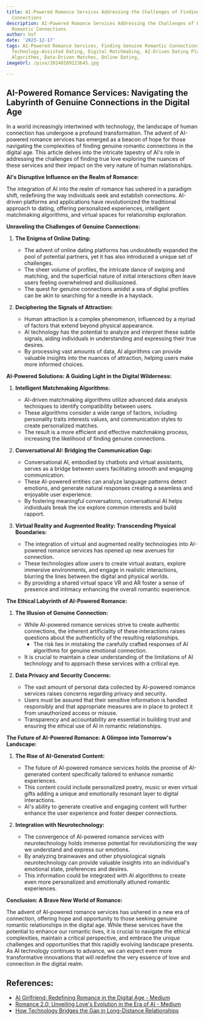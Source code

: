 ```yaml
---
title: AI-Powered Romance Services Addressing the Challenges of Finding Genuine Romantic
  Connections
description: AI-Powered Romance Services Addressing the Challenges of Finding Genuine
  Romantic Connections
author: Usf
date: '2023-12-17'
tags: AI-Powered Romance Services, Finding Genuine Romantic Connections, Virtual Romance,
  Technology-Assisted Dating, Digital Matchmaking, AI-Driven Dating Platforms, AI
  Algorithms, Data-Driven Matches, Online Dating,
imageUrl: /pixa/20240109223645.jpg

---
```

## AI-Powered Romance Services: Navigating the Labyrinth of Genuine Connections in the  Digital Age

In a world increasingly  intertwined  with technology, the landscape of human connection has undergone a profound transformation. The advent of AI-powered  romance services has emerged as a beacon of hope for those navigating the  complexities of finding genuine  romantic connections in the digital age. This  article delves into the intricate tapestry of AI's role in addressing  the challenges  of finding true love exploring the nuances of  these services and their impact on  the  very  nature of human relationships.

**AI's Disruptive  Influence on the Realm of Romance:**

The integration of AI into the realm of romance has ushered in a paradigm shift, redefining the way individuals seek and establish connections. AI-driven platforms and applications have revolutionized the traditional approach  to dating, offering personalized experiences,  intelligent matchmaking algorithms, and virtual spaces for relationship  exploration.

**Unraveling the Challenges  of Genuine Connections:**

1. **The Enigma of Online Dating:**

   - The  advent of online dating platforms has undoubtedly expanded the pool of potential partners, yet it has also introduced a unique set of challenges.
    - The sheer volume of profiles, the intricate dance of swiping and matching, and the  superficial nature of  initial interactions often leave users feeling overwhelmed and disillusioned.
   - The quest for genuine connections amidst a sea of digital profiles  can be akin to searching for a needle in a haystack.

2. **Deciphering the Signals of Attraction:**

    - Human  attraction is a complex phenomenon, influenced by a myriad of factors that extend beyond physical  appearance.
     - AI technology has the potential to analyze  and interpret these  subtle signals, aiding individuals in understanding  and expressing their true desires.
   - By processing vast amounts  of data, AI algorithms can provide valuable insights into the nuances of attraction, helping users make more informed choices.

**AI-Powered Solutions: A Guiding Light  in the Digital Wilderness:**

1. **Intelligent Matchmaking  Algorithms:**

   - AI-driven matchmaking algorithms utilize advanced data  analysis techniques to identify compatibility between users.
   - These algorithms consider a wide range of factors, including personality traits interests values, and communication styles to create  personalized matches.
   - The result is a more efficient and effective matchmaking process, increasing the likelihood of finding genuine connections.

2. **Conversational AI: Bridging the  Communication  Gap:**

   - Conversational AI, embodied by chatbots and virtual  assistants, serves as a  bridge between users facilitating smooth and engaging communication.
   - These AI-powered entities can analyze language patterns detect emotions, and generate  natural responses  creating a seamless and enjoyable user  experience.
    - By  fostering meaningful conversations, conversational AI helps individuals  break the ice explore common interests and build  rapport.

3. **Virtual Reality and Augmented Reality: Transcending Physical Boundaries:**

   - The integration of virtual and augmented reality technologies into  AI-powered romance services has opened up new avenues for connection.
   - These  technologies allow users  to create virtual avatars, explore immersive environments, and engage  in realistic interactions, blurring the lines between the digital and physical worlds.
   - By providing a shared virtual space  VR and AR  foster a sense of presence and intimacy enhancing the overall romantic experience.

**The Ethical Labyrinth of AI-Powered Romance:**

1. **The Illusion of Genuine Connection:**

   - While AI-powered romance services  strive to create authentic connections, the inherent artificiality of these interactions raises questions about the  authenticity of the resulting  relationships.
     - The risk lies in mistaking the carefully crafted responses of AI algorithms for genuine emotional connection.
    -  It is crucial to maintain a clear understanding of the limitations  of AI technology and to approach these services with a critical eye.

2. **Data Privacy and  Security Concerns:**

   - The vast amount of personal data collected by AI-powered romance services raises concerns regarding  privacy and security.
   - Users must be assured that their sensitive information is handled responsibly and that appropriate measures  are in place to protect it from unauthorized access or misuse.
   - Transparency and accountability are essential in building trust and ensuring the ethical use of AI in romantic relationships.

**The Future of AI-Powered Romance: A Glimpse  into Tomorrow's  Landscape:**

1. **The Rise of AI-Generated  Content:**

   -  The future of AI-powered romance services holds the promise  of AI-generated content specifically tailored to enhance romantic experiences.
   - This content could include personalized poetry, music or even virtual gifts adding a unique and emotionally resonant layer to digital interactions.
    - AI's ability to generate  creative and  engaging content  will further enhance  the user experience and foster deeper connections.

2. **Integration with Neurotechnology:**

     - The convergence of AI-powered romance services with neurotechnology holds immense potential for revolutionizing the way we understand and express our emotions.
   - By analyzing brainwaves and other  physiological signals  neurotechnology can provide valuable  insights  into an  individual's emotional state, preferences and desires.
   - This information could be integrated  with AI  algorithms to create  even more personalized and emotionally attuned romantic experiences.

**Conclusion: A Brave New World of Romance:**

The advent of  AI-powered romance services has ushered in a new  era of connection, offering hope and opportunity to  those seeking genuine romantic relationships in the digital age.  While these services have the potential to enhance our romantic lives, it is crucial to navigate the ethical complexities,  maintain a critical perspective, and embrace the unique challenges and opportunities that this rapidly evolving landscape presents. As AI technology continues  to advance, we can  expect even more transformative innovations that will redefine the very essence of love and connection  in the  digital realm.

## References:
- [AI Girlfriend: Redefining Romance in the Digital Age - Medium](https://medium.com/@scrile/ai-girlfriend-redefining-romance-in-the-digital-age-902f9094a6bb)
- [Romance 2.0: Unveiling Love's Evolution in the Era of AI - Medium](https://medium.com/@nmqasim/romance-2-0-unveiling-loves-evolution-in-the-era-of-ai-645a58ee5ad7)
- [How Technology Bridges the Gap in Long-Distance Relationships](https://swisscognitive.ch/2023/06/29/breaking-barriers-how-technology-bridges-the-gap-in-long-distance-relationships/)
